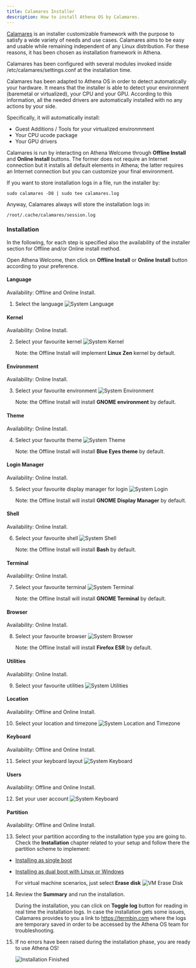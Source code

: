 ```yaml
---
title: Calamares Installer
description: How to install Athena OS by Calamares.
---
```


[Calamares](https://calamares.io/) is an installer customizable framework with the purpose to satisfy a wide variety of needs and use cases. Calamares aims to be easy and usable while remaining independent of any Linux distribution. For these reasons, it has been chosen as installation framework in Athena.

Calamares has been configured with several modules invoked inside /etc/calamares/settings.conf at the installation time.

Calamares has been adapted to Athena OS in order to detect automatically your hardware. It means that the installer is able to detect your environment (baremetal or virtualized), your CPU and your GPU. According to this information, all the needed drivers are automatically installed with no any actions by your side.

Specifically, it will automatically install:
* Guest Additions / Tools for your virtualized environmment
* Your CPU ucode package
* Your GPU drivers

Calamares is run by interacting on Athena Welcome through **Offline Install** and **Online Install** buttons. The former does not require an Internet connection but it installs all default elements in Athena; the latter requires an Internet connection but you can customize your final environment.

If you want to store installation logs in a file, run the installer by:
```
sudo calamares -D8 | sudo tee calamares.log
```
Anyway, Calamares always will store the installation logs in:
```
/root/.cache/calamares/session.log
```

### Installation

In the following, for each step is specified also the availability of the installer section for Offline and/or Online install method.

Open Athena Welcome, then click on **Offline Install** or **Online Install** button according to your preference.

#### Language
Availability: Offline and Online Install.

1. Select the language
   ![System Language](@assets/images/calamares-welcome-offline.png)

#### Kernel
Availability: Online Install.

2. Select your favourite kernel
   ![System Kernel](@assets/images/calamares-kernel.png)

   Note: the Offline Install will implement **Linux Zen** kernel by default.

#### Environment
Availability: Online Install.

3. Select your favourite environment
   ![System Environment](@assets/images/calamares-environment.png)

   Note: the Offline Install will install **GNOME environment** by default.

#### Theme
Availability: Online Install.

4. Select your favourite theme
   ![System Theme](@assets/images/calamares-theme.png)

   Note: the Offline Install will install **Blue Eyes theme** by default.

#### Login Manager
Availability: Online Install.

5. Select your favourite display manager for login
   ![System Login](@assets/images/calamares-login.png)

   Note: the Offline Install will install **GNOME Display Manager** by default.

#### Shell
Availability: Online Install.

6. Select your favourite shell
   ![System Shell](@assets/images/calamares-shell.png)

   Note: the Offline Install will install **Bash** by default.

#### Terminal
Availability: Online Install.

7. Select your favourite terminal
   ![System Terminal](@assets/images/calamares-terminal.png)

   Note: the Offline Install will install **GNOME Terminal** by default.

#### Browser
Availability: Online Install.

8. Select your favourite browser
   ![System Browser](@assets/images/calamares-browser.png)

   Note: the Offline Install will install **Firefox ESR** by default.

#### Utilities
Availability: Online Install.

9. Select your favourite utilities
   ![System Utilities](@assets/images/calamares-utilities.png)

#### Location
Availability: Offline and Online Install.

10. Select your location and timezone
   ![System Location and Timezone](@assets/images/calamares-location.png)

#### Keyboard
Availability: Offline and Online Install.

11. Select your keyboard layout
   ![System Keyboard](@assets/images/calamares-keyboard.png)

#### Users
Availability: Offline and Online Install.

12. Set your user account
   ![System Keyboard](@assets/images/calamares-users.png)

#### Partition
Availability: Offline and Online Install.

13. Select your partition according to the installation type you are going to. Check the **Installation** chapter related to your setup and follow there the partition scheme to implement:
* [Installing as single boot](/en/installation/install-single-boot/#partitioning)
* [Installing as dual boot with Linux or Windows](/en/installation/install-dual-boot/#partitioning)
    
    For virtual machine scenarios, just select **Erase disk**
    ![VM Erase Disk](@assets/images/calamares-vm-erase.png)

14. Review the **Summary** and run the installation.

    During the installation, you can click on **Toggle log** button for reading in real time the installation logs. In case the installation gets some issues, Calamares provides to you a link to https://termbin.com where the logs are temporary saved in order to be accessed by the Athena OS team for troubleshooting.

15. If no errors have been raised during the installation phase, you are ready to use Athena OS!

    ![Installation Finished](@assets/images/calamares-finish.png)
